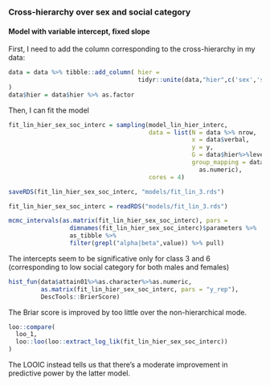 ### Cross-hierarchy over sex and social category

#### Model with variable intercept, fixed slope

First, I need to add the column corresponding to the cross-hierarchy in my data:
  
  ```{r}
data = data %>% tibble::add_column( hier =
                                      tidyr::unite(data,"hier",c('sex','social_cat'))$hier
)
data$hier = data$hier %>% as.factor
```

Then, I can fit the model

```{r, eval=F}
fit_lin_hier_sex_soc_interc = sampling(model_lin_hier_interc, 
                                       data = list(N = data %>% nrow,
                                                   x = data$verbal,
                                                   y = y,
                                                   G = data$hier%>%levels%>%length,
                                                   group_mapping = data %>% pull(hier) %>%
                                                     as.numeric),
                                       cores = 4)

saveRDS(fit_lin_hier_sex_soc_interc, "models/fit_lin_3.rds")
```

```{r message=FALSE, warning=FALSE, include=FALSE, cache=T}
fit_lin_hier_sex_soc_interc = readRDS("models/fit_lin_3.rds")
```


```{r}
mcmc_intervals(as.matrix(fit_lin_hier_sex_soc_interc), pars = 
                 dimnames(fit_lin_hier_sex_soc_interc)$parameters %>%
                 as_tibble %>%
                 filter(grepl("alpha|beta",value)) %>% pull)
```

The intercepts seem to be significative only for class 3 and 6 (corresponding to low social category for both males and females)

```{r}
hist_fun(data$attain01%>%as.character%>%as.numeric,
         as.matrix(fit_lin_hier_sex_soc_interc, pars = "y_rep"),
         DescTools::BrierScore)
```

The Briar score is improved by too little over the non-hierarchical mode.

```{r}
loo::compare(
  loo_1,
  loo::loo(loo::extract_log_lik(fit_lin_hier_sex_soc_interc))
)
```

The LOOIC instead tells us that there's a moderate improvement in predictive power by the latter model.
